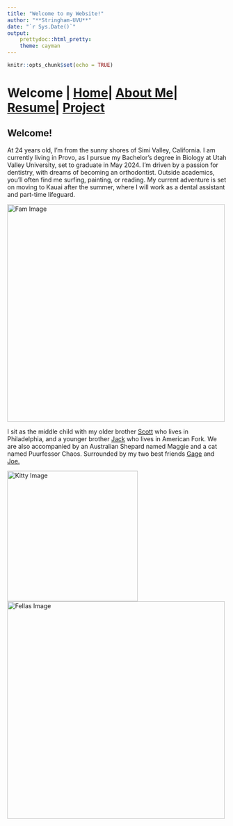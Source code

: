 ```yaml
---
title: "Welcome to my Website!"
author: "**Stringham-UVU**"
date: "`r Sys.Date()`"
output:
    prettydoc::html_pretty:
    theme: cayman
---
```


```r
knitr::opts_chunk$set(echo = TRUE)
```

# Welcome | [Home](ContactInfo.html)| [About Me](AboutMe.html)| [Resume](Resume.html)| [Project](Project.html)



## Welcome!

At 24 years old, I'm from the sunny shores of Simi Valley, California. I am currently living in Provo, as I pursue my Bachelor's degree in Biology at Utah Valley University, set to graduate in May 2024. I'm driven by a passion for dentistry, with dreams of becoming an orthodontist. Outside academics, you'll often find me surfing, painting, or reading. My current adventure is set on moving to Kauai after the summer, where I will work as a dental assistant and part-time lifeguard.

<img src="Images/Fam.jpg" alt="Fam Image" width="500">


I sit as the middle child with my older brother [Scott](https://www.instagram.com/kingslayer__1/) who lives in Philadelphia, and a younger brother [Jack](https://www.instagram.com/jack_stringham2/) who lives in American Fork. We are also accompanied by an Australian Shepard named Maggie and a cat named Puurfessor Chaos. Surrounded by my two best friends [Gage](https://www.instagram.com/gage.murrray/) and [Joe.](https://www.instagram.com/joeolsenn/)

<img src="Images/Kitty.jpg" alt="Kitty Image" width="300">
<img src="Images/Fellas.JPEG" alt="Fellas Image" width="500">




